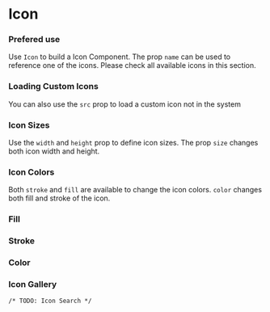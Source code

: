 
<Meta title="Components| Icon" />

# Icon


### Prefered use
Use `Icon` to build a Icon Component. The prop `name` can be used to reference one of the icons. Please check all available icons in this section.

<Preview>
  <Story name="Base Icon">
    <Icon name="add" />
  </Story>
</Preview>

### Loading Custom Icons
You can also use the `src` prop to load a custom icon not in the system 

<Preview>
  <Story name="Custom Icon">
    <Icon src="assets/icons/arrow.svg" />
  </Story>
</Preview>

### Icon Sizes
Use the `width` and `height` prop to define icon sizes.
The prop `size` changes both icon width and height.

<Preview>
    <Story name="Icon Sizes">
        <div style={{display: "flex", justifyContent:"space-around", alignItems: "center"}}>
            <Icon name="add" height={20} width={20} />
            <Icon name="add" height={30} width={30} />
            <Icon name="add" height={50} width={50} />
            <Icon name="add" size={50} />
        </div>
    </Story>
</Preview>

### Icon Colors

Both `stroke` and `fill` are available to change the icon colors. `color` changes both fill and stroke of the icon.

<Preview>
    <Story name="Icon Colors">
        <div style={{display: "flex", justifyContent:"space-around", alignItems: "center"}}>
            <div style={{display: "flex", flexDirection: "column", alignItems: "center"}}>
                <H3>Fill</H3>
                <Icon name="add" fill="steelblue" />
            </div>
            <div style={{display: "flex", flexDirection: "column", alignItems: "center"}}>
                <H3>Stroke</H3>
                <Icon name="add" stroke="steelblue" />
            </div>
            <div style={{display: "flex", flexDirection: "column", alignItems: "center"}}>
                <H3>Color</H3>
                <Icon name="add" color="steelblue" />
            </div>
        </div>
    </Story>
</Preview>

### Icon Gallery

`/* TODO: Icon Search */`


<Story name="Icon Gallery">
    <IconGallery />
</Story>